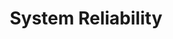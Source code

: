 ---
id: "sd_easy_mc_013"
questionType: "MULTIPLE_CHOICE"
title: "System Reliability"
description: "Which factor contributes to system reliability?"
difficulty: "EASY"
category: "System Design"
options:
  - "Frequent crashes"
  - "Redundant components"
  - "Single server setup"
  - "Unencrypted traffic"
correctAnswer: 1
---
